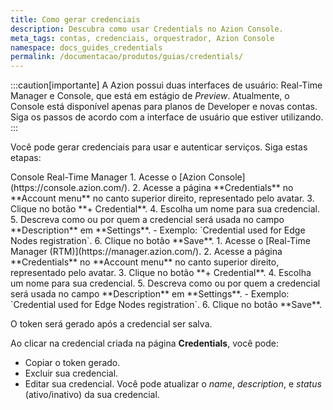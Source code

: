 ```yaml
---
title: Como gerar credenciais
description: Descubra como usar Credentials no Azion Console.
meta_tags: contas, credenciais, orquestrador, Azion Console
namespace: docs_guides_credentials
permalink: /documentacao/produtos/guias/credentials/
---
```



:::caution[importante]
A Azion possui duas interfaces de usuário: Real-Time Manager e Console, que está em estágio de *Preview*. Atualmente, o Console está disponível apenas para planos de Developer e novas contas. Siga os passos de acordo com a interface de usuário que estiver utilizando.
:::

Você pode gerar credenciais para usar e autenticar serviços. Siga estas etapas:

<Tabs client:visible>
    <Fragment slot="tab.console">Console</Fragment>
    <Fragment slot="tab.rtm">Real-Time Manager</Fragment>

<Fragment slot="panel.console">
1. Acesse o [Azion Console](https://console.azion.com/).
2. Acesse a página **Credentials** no **Account menu** no canto superior direito, representado pelo avatar.
3. Clique no botão **+ Credential**.
4. Escolha um nome para sua credencial.
5. Descreva como ou por quem a credencial será usada no campo **Description** em **Settings**.
- Exemplo: `Credential used for Edge Nodes registration`.
6. Clique no botão **Save**.
</Fragment>

<Fragment slot="panel.rtm">
1. Acesse o [Real-Time Manager (RTM)](https://manager.azion.com/).
2. Acesse a página **Credentials** no **Account menu** no canto superior direito, representado pelo avatar.
3. Clique no botão **+ Credential**.
4. Escolha um nome para sua credencial.
5. Descreva como ou por quem a credencial será usada no campo **Description** em **Settings**.
- Exemplo: `Credential used for Edge Nodes registration`.
6. Clique no botão **Save**.
</Fragment>

</Tabs>

O token será gerado após a credencial ser salva.

Ao clicar na credencial criada na página **Credentials**, você pode:

- Copiar o token gerado.
- Excluir sua credencial.
- Editar sua credencial. Você pode atualizar o *name*, *description*, e *status* (ativo/inativo) da sua credencial.